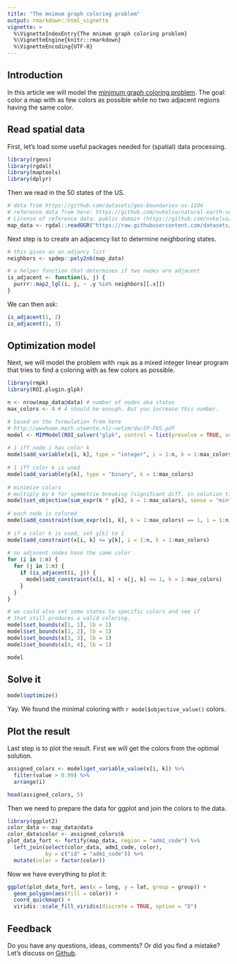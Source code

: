 ```yaml
---
title: "The mnimum graph coloring problem"
output: rmarkdown::html_vignette
vignette: >
  %\VignetteIndexEntry{The mnimum graph coloring problem}
  %\VignetteEngine{knitr::rmarkdown}
  %\VignetteEncoding{UTF-8}
---
```


## Introduction

In this article we will model the [minimum graph coloring problem](https://en.wikipedia.org/wiki/Graph_coloring). The goal: color a map with as few colors as possible while no two adjacent regions having the same color.

## Read spatial data

First, let's load some useful packages needed for (spatial) data processing.

```r
library(rgeos)
library(rgdal)
library(maptools)
library(dplyr)
```

Then we read in the 50 states of the US.

```r
# data from https://github.com/datasets/geo-boundaries-us-110m
# reference data from here: https://github.com/nvkelso/natural-earth-vector/tree/master/110m_cultural
# License of reference data: public domain (https://github.com/nvkelso/natural-earth-vector/blob/master/LICENSE.md)
map_data <- rgdal::readOGR("https://raw.githubusercontent.com/datasets/geo-boundaries-us-110m/84e946f6b1de01e2642bcdb17d5b697acb6b48c4/json/ne_110m_admin_1_states_provinces_shp_scale_rank.geojson")
```

Next step is to create an adjacency list to determine neighboring states.

```r
# this gives as an adjancy list
neighbors <- spdep::poly2nb(map_data)

# a helper function that determines if two nodes are adjacent
is_adjacent <- function(i, j) {
  purrr::map2_lgl(i, j, ~ .y %in% neighbors[[.x]])
}
```

We can then ask:
```r
is_adjacent(1, 2)
is_adjacent(1, 3)
```


## Optimization model

Next, we will model the problem with `rmpk` as a mixed integer linear program that tries to find a coloring with as few colors as possible.

```r
library(rmpk)
library(ROI.plugin.glpk)
```

```r
n <- nrow(map_data@data) # number of nodes aka states
max_colors <- 4 # 4 should be enough. But you increase this number.

# based on the formulation from here
# http://wwwhome.math.utwente.nl/~uetzm/do/IP-FKS.pdf
model <- MIPModel(ROI_solver("glpk", control = list(presolve = TRUE, verbose = TRUE)))
  
# 1 iff node i has color k
model$add_variable(x[i, k], type = "integer", i = 1:n, k = 1:max_colors, lb = 0, ub = 1)
  
# 1 iff color k is used
model$add_variable(y[k], type = "binary", k = 1:max_colors)
  
# minimize colors
# multiply by k for symmetrie breaking (signifcant diff. in solution time)
model$set_objective(sum_expr(k * y[k], k = 1:max_colors), sense = "min")
  
# each node is colored
model$add_constraint(sum_expr(x[i, k], k = 1:max_colors) == 1, i = 1:n)
  
# if a color k is used, set y[k] to 1
model$add_constraint(x[i, k] <= y[k], i = 1:n, k = 1:max_colors)
  
# no adjacent nodes have the same color
for (i in 1:n) {
  for (j in 1:n) {
    if (is_adjacent(i, j)) {
      model$add_constraint(x[i, k] + x[j, k] <= 1, k = 1:max_colors)
    }
  }
}

# we could also set some states to specific colors and see if
# that still produces a valid coloring.
model$set_bounds(x[1, 1], lb = 1)
model$set_bounds(x[2, 2], lb = 1)
model$set_bounds(x[3, 3], lb = 1)
model$set_bounds(x[4, 4], lb = 1)
```

```r
model
```


## Solve it

```r
model$optimize()
```

Yay. We found the minimal coloring with `r model$objective_value()` colors.

## Plot the result

Last step is to plot the result. First we will get the colors from the optimal solution.

```r
assigned_colors <- model$get_variable_value(x[i, k]) %>% 
  filter(value > 0.99) %>% 
  arrange(i)
```

```r
head(assigned_colors, 5)
```

Then we need to prepare the data for ggplot and join the colors to the data.

```r
library(ggplot2)
color_data <- map_data@data
color_data$color <- assigned_colors$k
plot_data_fort <- fortify(map_data, region = "adm1_code") %>% 
  left_join(select(color_data, adm1_code, color), 
            by = c("id" = "adm1_code")) %>% 
  mutate(color = factor(color))
```

Now we have everything to plot it:

```r
ggplot(plot_data_fort, aes(x = long, y = lat, group = group)) + 
  geom_polygon(aes(fill = color)) + 
  coord_quickmap() + 
  viridis::scale_fill_viridis(discrete = TRUE, option = "D")
```

## Feedback

Do you have any questions, ideas, comments? Or did you find a mistake? Let's discuss on [Github](https://github.com/dirkschumacher/rmpk/issues).
